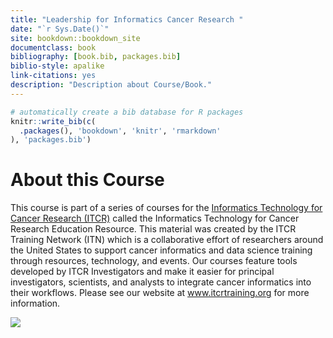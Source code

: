 ```yaml
--- 
title: "Leadership for Informatics Cancer Research "
date: "`r Sys.Date()`"
site: bookdown::bookdown_site
documentclass: book
bibliography: [book.bib, packages.bib]
biblio-style: apalike
link-citations: yes
description: "Description about Course/Book."
---
```



```r
# automatically create a bib database for R packages
knitr::write_bib(c(
  .packages(), 'bookdown', 'knitr', 'rmarkdown'
), 'packages.bib')
```



# About this Course {-}

This course is part of a series of courses for the [Informatics Technology for Cancer Research (ITCR)](https://itcr.cancer.gov/) called the Informatics Technology for Cancer Research Education Resource. This material was created by the ITCR Training Network (ITN)  which is a collaborative effort of researchers around the United States to support cancer informatics and data science training through resources, technology, and events. Our courses feature tools developed by ITCR Investigators and make it easier for principal investigators, scientists, and analysts to integrate cancer informatics into their workflows. Please see our website at [www.itcrtraining.org](www.itcrtraining.org) for more information.

![](https://docs.google.com/presentation/d/1OU5qeRgN_fojGbcyu2qEdwlcKpDO6BveWtYW_u1Hqd4/export/png?id=1OU5qeRgN_fojGbcyu2qEdwlcKpDO6BveWtYW_u1Hqd4&pageid=gcf28d80132_0_418)
